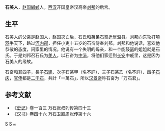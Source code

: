 '''石美人'''，[[赵国|赵国]][[邯郸|邯郸]]人，[[西汉|西汉]]开国皇帝汉高帝[[刘邦|刘邦]]的后宫。

==生平==
石美人的父亲是赵国人，赵国灭亡后，石氏和弟弟[[石奋|石奋]]迁居[[温县|温县]]。刘邦向东攻打[[项羽|项羽]]争天下，路过[[河內郡_(中國)|河内郡]]，担任小吏十五岁的石奋侍奉刘邦。刘邦和他说话，喜欢他恭敬的态度，问家里的情况。他说有一个失明的母亲，和一个能鼓[[瑟|瑟]]的姐姐就是石氏。于是刘邦召石氏为[[美人_(位号)|美人]]，以石奋为[[中涓|中涓]]。将他们家迁到[[长安|长安]]中戚里，这是因为石美人的缘故。

石奋和其四子，長子[[石建|石建]]、次子石某甲（名不詳）、三子石某乙（名不詳）、四子[[石庆|石庆]]，[[官俸|官俸]]都是[[二千石|二千石]]，共計「一萬石」，所以[[汉景帝|汉景帝]]称石奋为「万石君」。

==参考文献==
{{wikisource|史記/卷103#.E8.90.AC.E7.9F.B3|史记 卷一百三}}
{{wikisource|漢書/卷046#.E8.90.AC.E7.9F.B3.E5.90.9B|汉书 卷四十六}}
* 《[[史记|史记]]》卷一百三 万石张叔列传第四十三
* 《[[汉书|汉书]]》卷四十六 万石卫直周张传第十六
[[Category:西漢妃嬪|S]]
[[Category:邯郸人|S]]
[[Category:石姓|~]]